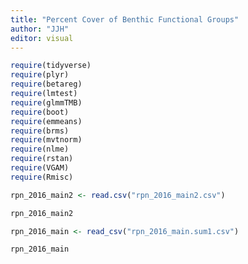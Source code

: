 ```yaml
---
title: "Percent Cover of Benthic Functional Groups"
author: "JJH"
editor: visual
---
```


```r
require(tidyverse)
require(plyr)
require(betareg)
require(lmtest)
require(glmmTMB)
require(boot)
require(emmeans)
require(brms)
require(mvtnorm)
require(nlme)
require(rstan)
require(VGAM)
require(Rmisc)
```

```r
rpn_2016_main2 <- read.csv("rpn_2016_main2.csv")
```

```r
rpn_2016_main2
```

```r
rpn_2016_main <- read_csv("rpn_2016_main.sum1.csv")
```

```r
rpn_2016_main
```























